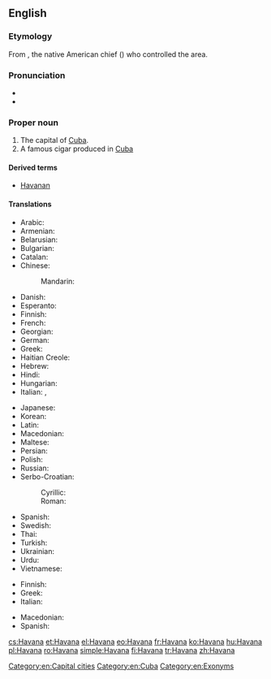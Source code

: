 {{wikipedia}}
==English==
===Etymology=== 
From {{etyl|tnq|en}} {{w|Habaguanex}}, the native American chief ({{w|Cacique}}) who controlled the area.

===Pronunciation===
* {{IPA|/həˈvænə/}}
* {{rhymes|ænə}}

===Proper noun===
{{en-proper noun}}

# The capital of [[Cuba]].
# A famous cigar produced in [[Cuba]]

====Derived terms====
* [[Havanan]]

====Translations====
{{trans-top|capital}}
* Arabic: {{t-|ar|هافانا|f|tr=hafaanaa, havaanaa}}
* Armenian: {{t-|hy|Հավանա|tr=Havana}}
* Belarusian: {{t-|be|Гавана|f|tr=Havána}}
* Bulgarian: {{t-|bg|Хавана|f|tr=Havána}}
* Catalan: {{t-|ca|L'Havana}}
* Chinese:
*: Mandarin: {{t|cmn|哈瓦那|tr=Hāwǎnà|sc=Hani}}
* Danish: {{t-|da|Havana}}
* Esperanto: {{t-|eo|Havano}}
* Finnish: {{t+|fi|Havanna}}
* French: {{t+|fr|La Havane|f}}
* Georgian: {{t-|ka|ჰავანა|tr=havana|sc=Geor}}
* German: {{t+|de|Havanna|f}}
* Greek: {{t+|el|Αβάνα|f|tr=Avána}}
* Haitian Creole: {{tø|ht|La Avàn}}
* Hebrew: {{t-|he|הוואנה}}
* Hindi: {{t-|hi|हवाना|tr=havānā}}
* Hungarian: {{t+|hu|Havanna}}
* Italian: {{t-|it|L'Avana|f}}, {{t-|it|L'Havana|f}}
{{trans-mid}}
* Japanese: {{t-|ja|ハバナ|tr=Habana}}
* Korean: {{t-|ko|아바나|tr=Abana|sc=Hang}}
* Latin: {{t-|la|Avana}}
* Macedonian: {{t-|mk|Хавана|f|tr=Havána}}
* Maltese: {{t-|mt|Ħavana|alt=il-Ħavana}}
* Persian: {{t-|fa|هاوانا|tr=Hâvânâ}}
* Polish: {{t+|pl|Hawana|f}}
* Russian: {{t-|ru|Гавана|f|tr=Gavána}}
* Serbo-Croatian:
*: Cyrillic: {{t-|sh|Хавана|f|sc=Cyrl}}
*: Roman: {{t-|sh|Havana|f}}
* Spanish: {{t-|es|la Habana|f}}
* Swedish: {{t+|sv|Havanna}}
* Thai: {{t-|th|ฮาวานา|tr=haawaanaa}}
* Turkish: {{t+|tr|Havana}}
* Ukrainian: {{t-|uk|Гавана|f|tr=Havána}}
* Urdu: {{t-|ur|ہوانا|tr=havānā}}
* Vietnamese: {{t-|vi|La Habana}}
{{trans-bottom}}

{{trans-top|cigar}}
* Finnish: {{t-|fi|havannalainen}}
* Greek: {{t-|el|πούρα Αβάνας}}
* Italian: {{t+|it|avana|m}}
{{trans-mid}}
* Macedonian: {{t-|mk|хаванска пура|f|tr=hávanska púra}}
* Spanish: {{t+|es|habano|m}}
{{trans-bottom}}

[[Category:en:Capital cities]]
[[Category:en:Cuba]]
[[Category:en:Exonyms]]

[[cs:Havana]]
[[et:Havana]]
[[el:Havana]]
[[eo:Havana]]
[[fr:Havana]]
[[ko:Havana]]
[[hu:Havana]]
[[pl:Havana]]
[[ro:Havana]]
[[simple:Havana]]
[[fi:Havana]]
[[tr:Havana]]
[[zh:Havana]]